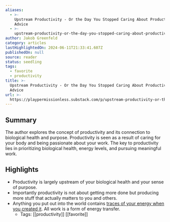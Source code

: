 ```yaml
---
aliases:
  - >-
    Upstream Productivity - Or the Day You Stopped Caring About Productivity
    Advice
  - >-
    upstream-productivity-or-the-day-you-stopped-caring-about-productivity-advice
author: Jakob Greenfeld
category: articles
lastHighlightedOn: 2024-06-11T21:33:41.607Z
publishedOn: null
source: reader
status: seedling
tags:
  - favorite
  - productivity
title: >-
  Upstream Productivity - Or the Day You Stopped Caring About Productivity
  Advice
url: >-
  https://playpermissionless.substack.com/p/upstream-productivity-or-the-day?utm_source=post-email-title&publication_id=1308259&post_id=144121084&utm_campaign=email-post-title&isFreemail=true&r=og9hp&triedRedirect=true&utm_medium=email
---
```

## Summary

The author explores the concept of productivity and its connection to biological health and purpose. Productivity is seen as a result of caring for your body and being passionate about your work. The key to productivity lies in prioritizing biological health, energy levels, and pursuing meaningful work.

## Highlights

- Productivity is largely upstream of your biological health and your sense of purpose.
- Importantly productivity is not about getting more done but producing more stuff that actually matters to you and others.
- Anything you put out into the world contains [traces of your energy when you created it](https://www.youtube.com/watch?v=3TNm8MJXKfc). All work is a form of energy transfer.
    - Tags: [[productivity]] [[favorite]]
